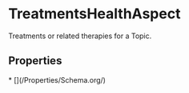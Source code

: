  
# TreatmentsHealthAspect

Treatments or related therapies for a Topic.

## Properties

<Grid>
* [](/Properties/Schema.org/)
</Grid>

